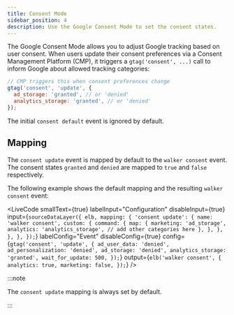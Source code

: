 ```yaml
---
title: Consent Mode
sidebar_position: 4
description: Use the Google Consent Mode to set the consent states.
---
```



The&nbsp;<Link to="https://developers.google.com/tag-platform/security/guides/consent?consentmode=basic">Google
Consent Mode</Link> allows you to adjust Google tracking based on user consent.
When users update their consent preferences via a Consent Management Platform
(CMP), it triggers a `gtag('consent', ...)` call to inform Google about allowed
tracking categories:

```js
// CMP triggers this when consent preferences change
gtag('consent', 'update', {
  ad_storage: 'granted', // or 'denied'
  analytics_storage: 'granted', // or 'denied'
});
```

The initial `consent default` event is ignored by default.

## Mapping

The `consent update` event is mapped by default to the `walker consent` event.
The consent states `granted` and `denied` are mapped to `true` and `false`
respectively.

The following example shows the default mapping and the resulting
`walker consent` event:

<LiveCode
  smallText={true}
  labelInput="Configuration"
  disableInput={true}
  input={`sourceDataLayer({
    elb,
    mapping: {
      'consent update': {
        name: 'walker consent',
        custom: {
          command: {
            map: {
              marketing: 'ad_storage',
              analytics: 'analytics_storage',
              // add other categories here
            },
          },
        },
      },
    },
  });`}
  labelConfig="Event"
  disableConfig={true}
  config={`gtag('consent', 'update', {
    ad_user_data: 'denied',
    ad_personalization: 'denied',
    ad_storage: 'denied',
    analytics_storage: 'granted',
    wait_for_update: 500,
  });`}
  output={`elb('walker consent', {
    analytics: true,
    marketing: false,
  });`}
/>

:::note

The `consent update` mapping is always set by default.

:::
